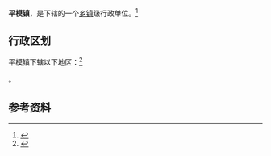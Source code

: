 {{中国乡级行政区|52/03/25/109/000}}

'''平模镇'''，是{{PRC admin/fullname|52/03/25/109/000|3}}下辖的一个[[乡镇|乡镇]]级行政单位。<ref>{{PRC admin/ref sgc|{{PRC admin/parent|52/03/25/109/000}}}}</ref>

== 行政区划 ==

平模镇下辖以下地区：<ref>{{PRC admin/ref sgc|52/03/25/109/000}}</ref>

{{PRC admin/children|52/03/25/109/000}}。

== 参考资料 ==

{{reflist}}

{{行政区划小作品}}
{{PRC admin/navcat|52/03/25/109/000}}